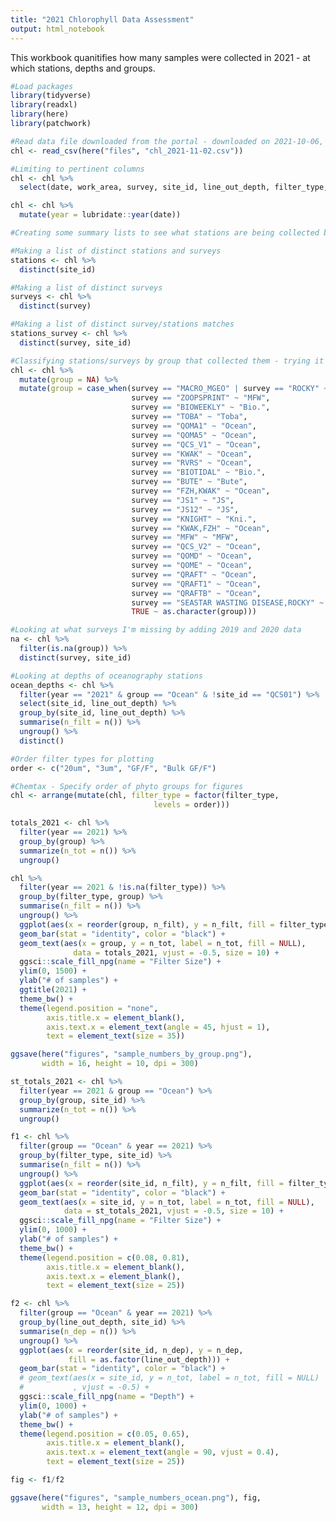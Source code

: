 ```yaml
---
title: "2021 Chlorophyll Data Assessment"
output: html_notebook
---
```


This workbook quanitifies how many samples were collected in 2021 - at which stations, depths and groups.

```r
#Load packages
library(tidyverse)  
library(readxl)
library(here)
library(patchwork)
```

```r
#Read data file downloaded from the portal - downloaded on 2021-10-06, so in this version does not include entire year
chl <- read_csv(here("files", "chl_2021-11-02.csv"))

```

```r
#Limiting to pertinent columns
chl <- chl %>% 
  select(date, work_area, survey, site_id, line_out_depth, filter_type, chla)

chl <- chl %>% 
  mutate(year = lubridate::year(date))

```

```r
#Creating some summary lists to see what stations are being collected by each group

#Making a list of distinct stations and surveys
stations <- chl %>% 
  distinct(site_id)

#Making a list of distinct surveys
surveys <- chl %>% 
  distinct(survey)

#Making a list of distinct survey/stations matches
stations_survey <- chl %>% 
  distinct(survey, site_id)
```

```r
#Classifying stations/surveys by group that collected them - trying it first on the truncated list
chl <- chl %>%
  mutate(group = NA) %>% 
  mutate(group = case_when(survey == "MACRO_MGEO" | survey == "ROCKY" ~ "NS",
                           survey == "ZOOPSPRINT" ~ "MFW",
                           survey == "BIOWEEKLY" ~ "Bio.",
                           survey == "TOBA" ~ "Toba",
                           survey == "QOMA1" ~ "Ocean",
                           survey == "QOMA5" ~ "Ocean",
                           survey == "QCS_V1" ~ "Ocean",
                           survey == "KWAK" ~ "Ocean", 
                           survey == "RVRS" ~ "Ocean",
                           survey == "BIOTIDAL" ~ "Bio.",
                           survey == "BUTE" ~ "Bute",
                           survey == "FZH,KWAK" ~ "Ocean",
                           survey == "JS1" ~ "JS",
                           survey == "JS12" ~ "JS",
                           survey == "KNIGHT" ~ "Kni.",
                           survey == "KWAK,FZH" ~ "Ocean",
                           survey == "MFW" ~ "MFW",
                           survey == "QCS_V2" ~ "Ocean",
                           survey == "QOMD" ~ "Ocean",
                           survey == "QOME" ~ "Ocean",
                           survey == "QRAFT" ~ "Ocean",
                           survey == "QRAFT1" ~ "Ocean",
                           survey == "QRAFTB" ~ "Ocean",
                           survey == "SEASTAR WASTING DISEASE,ROCKY" ~ "NS",
                           TRUE ~ as.character(group)))

#Looking at what surveys I'm missing by adding 2019 and 2020 data
na <- chl %>% 
  filter(is.na(group)) %>% 
  distinct(survey, site_id)

```

```r
#Looking at depths of oceanography stations
ocean_depths <- chl %>% 
  filter(year == "2021" & group == "Ocean" & !site_id == "QCS01") %>% 
  select(site_id, line_out_depth) %>%
  group_by(site_id, line_out_depth) %>% 
  summarise(n_filt = n()) %>% 
  ungroup() %>% 
  distinct()
```



```r
#Order filter types for plotting
order <- c("20um", "3um", "GF/F", "Bulk GF/F")

#Chemtax - Specify order of phyto groups for figures
chl <- arrange(mutate(chl, filter_type = factor(filter_type,
                                levels = order)))
```

```r
totals_2021 <- chl %>% 
  filter(year == 2021) %>% 
  group_by(group) %>%
  summarize(n_tot = n()) %>% 
  ungroup()
```

```r
chl %>% 
  filter(year == 2021 & !is.na(filter_type)) %>% 
  group_by(filter_type, group) %>% 
  summarise(n_filt = n()) %>% 
  ungroup() %>% 
  ggplot(aes(x = reorder(group, n_filt), y = n_filt, fill = filter_type)) +
  geom_bar(stat = "identity", color = "black") +
  geom_text(aes(x = group, y = n_tot, label = n_tot, fill = NULL),
              data = totals_2021, vjust = -0.5, size = 10) +
  ggsci::scale_fill_npg(name = "Filter Size") +
  ylim(0, 1500) +
  ylab("# of samples") +
  ggtitle(2021) +
  theme_bw() +
  theme(legend.position = "none",
        axis.title.x = element_blank(),
        axis.text.x = element_text(angle = 45, hjust = 1),
        text = element_text(size = 35))

ggsave(here("figures", "sample_numbers_by_group.png"), 
       width = 16, height = 10, dpi = 300)
```

```r
st_totals_2021 <- chl %>% 
  filter(year == 2021 & group == "Ocean") %>% 
  group_by(group, site_id) %>%
  summarize(n_tot = n()) %>% 
  ungroup()
```



```r
f1 <- chl %>% 
  filter(group == "Ocean" & year == 2021) %>% 
  group_by(filter_type, site_id) %>% 
  summarise(n_filt = n()) %>% 
  ungroup() %>% 
  ggplot(aes(x = reorder(site_id, n_filt), y = n_filt, fill = filter_type)) +
  geom_bar(stat = "identity", color = "black") +
  geom_text(aes(x = site_id, y = n_tot, label = n_tot, fill = NULL),
            data = st_totals_2021, vjust = -0.5, size = 10) +
  ggsci::scale_fill_npg(name = "Filter Size") +
  ylim(0, 1000) +
  ylab("# of samples") +
  theme_bw() +
  theme(legend.position = c(0.08, 0.81),
        axis.title.x = element_blank(),
        axis.text.x = element_blank(),
        text = element_text(size = 25))

f2 <- chl %>% 
  filter(group == "Ocean" & year == 2021) %>% 
  group_by(line_out_depth, site_id) %>% 
  summarise(n_dep = n()) %>% 
  ungroup() %>% 
  ggplot(aes(x = reorder(site_id, n_dep), y = n_dep, 
             fill = as.factor(line_out_depth))) +
  geom_bar(stat = "identity", color = "black") +
  # geom_text(aes(x = site_id, y = n_tot, label = n_tot, fill = NULL)
  #           , vjust = -0.5) +
  ggsci::scale_fill_npg(name = "Depth") +
  ylim(0, 1000) +
  ylab("# of samples") +
  theme_bw() +
  theme(legend.position = c(0.05, 0.65),
        axis.title.x = element_blank(),
        axis.text.x = element_text(angle = 90, vjust = 0.4),
        text = element_text(size = 25))

fig <- f1/f2

ggsave(here("figures", "sample_numbers_ocean.png"), fig,
       width = 13, height = 12, dpi = 300)
```




